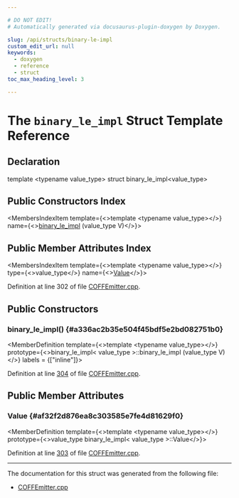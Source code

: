 ```yaml
---

# DO NOT EDIT!
# Automatically generated via docusaurus-plugin-doxygen by Doxygen.

slug: /api/structs/binary-le-impl
custom_edit_url: null
keywords:
  - doxygen
  - reference
  - struct
toc_max_heading_level: 3

---
```





# The `binary_le_impl` Struct Template Reference

<DoxygenPage pluginConfig={pluginConfig}>



## Declaration

<CodeBlock>template &lt;typename value&#95;type&gt;
struct binary_le_impl&lt;value&#95;type&gt;</CodeBlock>

## Public Constructors Index

<MembersIndex>

<MembersIndexItem
  template={<>template &lt;typename value&#95;type&gt;</>}
  name={<><a href="#a336ac2b35e504f45bdf5e2bd082751b0">binary&#95;le&#95;impl</a> (value&#95;type V)</>}>
</MembersIndexItem>

</MembersIndex>

## Public Member Attributes Index

<MembersIndex>

<MembersIndexItem
  template={<>template &lt;typename value&#95;type&gt;</>}
  type={<>value&#95;type</>}
  name={<><a href="#af32f2d876ea8c303585e7fe4d81629f0">Value</a></>}>
</MembersIndexItem>

</MembersIndex>


Definition at line 302 of file <a href="/docs/api/files/lib/lib/objectyaml/coffemitter-cpp">COFFEmitter.cpp</a>.

<SectionDefinition>

## Public Constructors

### binary&#95;le&#95;impl() {#a336ac2b35e504f45bdf5e2bd082751b0}

<MemberDefinition
  template={<>template &lt;typename value&#95;type&gt;</>}
  prototype={<>binary&#95;le&#95;impl&lt; value&#95;type &gt;::binary&#95;le&#95;impl (value&#95;type V)</>}
  labels = {["inline"]}>

Definition at line <a href="/docs/api/files/lib/lib/objectyaml/coffemitter-cpp/#l00304">304</a> of file <a href="/docs/api/files/lib/lib/objectyaml/coffemitter-cpp">COFFEmitter.cpp</a>.
</MemberDefinition>

</SectionDefinition>

<SectionDefinition>

## Public Member Attributes

### Value {#af32f2d876ea8c303585e7fe4d81629f0}

<MemberDefinition
  template={<>template &lt;typename value&#95;type&gt;</>}
  prototype={<>value&#95;type binary&#95;le&#95;impl&lt; value&#95;type &gt;::Value</>}>

Definition at line <a href="/docs/api/files/lib/lib/objectyaml/coffemitter-cpp/#l00303">303</a> of file <a href="/docs/api/files/lib/lib/objectyaml/coffemitter-cpp">COFFEmitter.cpp</a>.
</MemberDefinition>

</SectionDefinition>

<hr/>

The documentation for this struct was generated from the following file:

<ul>
<li><a href="/docs/api/files/lib/lib/objectyaml/coffemitter-cpp">COFFEmitter.cpp</a></li>
</ul>

</DoxygenPage>
